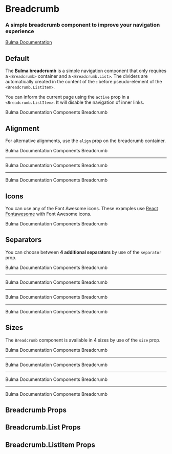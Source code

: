 


<Meta title="Components/Breadcrumb" component={Breadcrumb} />

# Breadcrumb

### A simple **breadcrumb** component to improve your navigation experience

[Bulma Documentation](https://bulma.io/documentation/components/breadcrumb/)

## Default

The **Bulma breadcrumb** is a simple navigation component that only requires a `<Breadcrumb>` container and a `<Breadcrumb.List>`. The dividers are automatically created in the content of the ::before pseudo-element of the `<Breadcrumb.ListItem>`.

You can inform the current page using the `active` prop in a `<Breadcrumb.ListItem>`. It will disable the navigation of inner links.

<Canvas>
  <Story name="Default">
    <Breadcrumb>
      <Breadcrumb.List>
        <Breadcrumb.ListItem><a>Bulma</a></Breadcrumb.ListItem>
        <Breadcrumb.ListItem><a>Documentation</a></Breadcrumb.ListItem>
        <Breadcrumb.ListItem><a>Components</a></Breadcrumb.ListItem>
        <Breadcrumb.ListItem active><a>Breadcrumb</a></Breadcrumb.ListItem>
      </Breadcrumb.List>
    </Breadcrumb>
  </Story>
</Canvas>

## Alignment

For alternative alignments, use the `align` prop on the breadcrumb container.

<Canvas>
  <Story name="Alignment">
    <div>
      <Breadcrumb>
        <Breadcrumb.List>
          <Breadcrumb.ListItem><a>Bulma</a></Breadcrumb.ListItem>
          <Breadcrumb.ListItem><a>Documentation</a></Breadcrumb.ListItem>
          <Breadcrumb.ListItem><a>Components</a></Breadcrumb.ListItem>
          <Breadcrumb.ListItem active><a>Breadcrumb</a></Breadcrumb.ListItem>
        </Breadcrumb.List>
      </Breadcrumb>
      <hr />
      <Breadcrumb align="center">
        <Breadcrumb.List>
          <Breadcrumb.ListItem><a>Bulma</a></Breadcrumb.ListItem>
          <Breadcrumb.ListItem><a>Documentation</a></Breadcrumb.ListItem>
          <Breadcrumb.ListItem><a>Components</a></Breadcrumb.ListItem>
          <Breadcrumb.ListItem active><a>Breadcrumb</a></Breadcrumb.ListItem>
        </Breadcrumb.List>
      </Breadcrumb>
      <hr />
      <Breadcrumb align="right">
        <Breadcrumb.List>
          <Breadcrumb.ListItem><a>Bulma</a></Breadcrumb.ListItem>
          <Breadcrumb.ListItem><a>Documentation</a></Breadcrumb.ListItem>
          <Breadcrumb.ListItem><a>Components</a></Breadcrumb.ListItem>
          <Breadcrumb.ListItem active><a>Breadcrumb</a></Breadcrumb.ListItem>
        </Breadcrumb.List>
      </Breadcrumb>
    </div>
  </Story>
</Canvas>

## Icons

You can use any of the Font Awesome icons. These examples use [React Fontawesome](https://github.com/FortAwesome/react-fontawesome) with Font Awesome icons.

<Canvas>
  <Story name="Icons">
    <Breadcrumb>
      <Breadcrumb.List>
        <Breadcrumb.ListItem>
          <a>
            <Icon size="small">
              <FontAwesomeIcon icon={faHouse} />
            </Icon>
            <span>Bulma</span>
          </a>
        </Breadcrumb.ListItem>
        <Breadcrumb.ListItem>
          <a>
            <Icon size="small">
              <FontAwesomeIcon icon={faBook} />
            </Icon>
            <span>Documentation</span>
          </a>
        </Breadcrumb.ListItem>
        <Breadcrumb.ListItem>
          <a>
            <Icon size="small">
              <FontAwesomeIcon icon={faPuzzlePiece} />
            </Icon>
            <span>Components</span>
          </a>
        </Breadcrumb.ListItem>
        <Breadcrumb.ListItem active>
          <a>
            <Icon size="small">
              <FontAwesomeIcon icon={faThumbsUp} />
            </Icon>
            <span>Breadcrumb</span>
          </a>
        </Breadcrumb.ListItem>
      </Breadcrumb.List>
    </Breadcrumb>
  </Story>
</Canvas>

## Separators

You can choose between **4 additional separators** by use of the `separator` prop.

<Canvas>
  <Story name="Separators">
    <React.Fragment>
      <Breadcrumb separator="arrow">
        <Breadcrumb.List>
          <Breadcrumb.ListItem><a>Bulma</a></Breadcrumb.ListItem>
          <Breadcrumb.ListItem><a>Documentation</a></Breadcrumb.ListItem>
          <Breadcrumb.ListItem><a>Components</a></Breadcrumb.ListItem>
          <Breadcrumb.ListItem active><a>Breadcrumb</a></Breadcrumb.ListItem>
        </Breadcrumb.List>
      </Breadcrumb>
      <hr />
      <Breadcrumb separator="bullet">
        <Breadcrumb.List>
          <Breadcrumb.ListItem><a>Bulma</a></Breadcrumb.ListItem>
          <Breadcrumb.ListItem><a>Documentation</a></Breadcrumb.ListItem>
          <Breadcrumb.ListItem><a>Components</a></Breadcrumb.ListItem>
          <Breadcrumb.ListItem active><a>Breadcrumb</a></Breadcrumb.ListItem>
        </Breadcrumb.List>
      </Breadcrumb>
      <hr />
      <Breadcrumb separator="dot">
        <Breadcrumb.List>
          <Breadcrumb.ListItem><a>Bulma</a></Breadcrumb.ListItem>
          <Breadcrumb.ListItem><a>Documentation</a></Breadcrumb.ListItem>
          <Breadcrumb.ListItem><a>Components</a></Breadcrumb.ListItem>
          <Breadcrumb.ListItem active><a>Breadcrumb</a></Breadcrumb.ListItem>
        </Breadcrumb.List>
      </Breadcrumb>
      <hr />
      <Breadcrumb separator="succeeds">
        <Breadcrumb.List>
          <Breadcrumb.ListItem><a>Bulma</a></Breadcrumb.ListItem>
          <Breadcrumb.ListItem><a>Documentation</a></Breadcrumb.ListItem>
          <Breadcrumb.ListItem><a>Components</a></Breadcrumb.ListItem>
          <Breadcrumb.ListItem active><a>Breadcrumb</a></Breadcrumb.ListItem>
        </Breadcrumb.List>
      </Breadcrumb>
    </React.Fragment>
  </Story>
</Canvas>

## Sizes

The `Breadcrumb` component is available in 4 sizes by use of the `size` prop.

<Canvas>
  <Story name="Sizes">
    <React.Fragment>
      <Breadcrumb size="small">
        <Breadcrumb.List>
          <Breadcrumb.ListItem><a>Bulma</a></Breadcrumb.ListItem>
          <Breadcrumb.ListItem><a>Documentation</a></Breadcrumb.ListItem>
          <Breadcrumb.ListItem><a>Components</a></Breadcrumb.ListItem>
          <Breadcrumb.ListItem active><a>Breadcrumb</a></Breadcrumb.ListItem>
        </Breadcrumb.List>
      </Breadcrumb>
      <hr />
      <Breadcrumb>
        <Breadcrumb.List>
          <Breadcrumb.ListItem><a>Bulma</a></Breadcrumb.ListItem>
          <Breadcrumb.ListItem><a>Documentation</a></Breadcrumb.ListItem>
          <Breadcrumb.ListItem><a>Components</a></Breadcrumb.ListItem>
          <Breadcrumb.ListItem active><a>Breadcrumb</a></Breadcrumb.ListItem>
        </Breadcrumb.List>
      </Breadcrumb>
      <hr />
      <Breadcrumb size="medium">
        <Breadcrumb.List>
          <Breadcrumb.ListItem><a>Bulma</a></Breadcrumb.ListItem>
          <Breadcrumb.ListItem><a>Documentation</a></Breadcrumb.ListItem>
          <Breadcrumb.ListItem><a>Components</a></Breadcrumb.ListItem>
          <Breadcrumb.ListItem active><a>Breadcrumb</a></Breadcrumb.ListItem>
        </Breadcrumb.List>
      </Breadcrumb>
      <hr />
      <Breadcrumb size="large">
        <Breadcrumb.List>
          <Breadcrumb.ListItem><a>Bulma</a></Breadcrumb.ListItem>
          <Breadcrumb.ListItem><a>Documentation</a></Breadcrumb.ListItem>
          <Breadcrumb.ListItem><a>Components</a></Breadcrumb.ListItem>
          <Breadcrumb.ListItem active><a>Breadcrumb</a></Breadcrumb.ListItem>
        </Breadcrumb.List>
      </Breadcrumb>
    </React.Fragment>
  </Story>
</Canvas>

## Breadcrumb Props

<ArgsTable of={Breadcrumb} />

## Breadcrumb.List Props

<ArgsTable of={Breadcrumb.List} />

## Breadcrumb.ListItem Props

<ArgsTable of={Breadcrumb.ListItem} />
